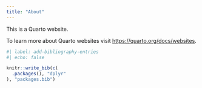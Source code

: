 ```yaml
---
title: "About"
---
```


This is a Quarto website.

To learn more about Quarto websites visit <https://quarto.org/docs/websites>.


```r
#| label: add-bibliography-entries
#| echo: false

knitr::write_bib(c(
  .packages(), "dplyr"
), "packages.bib")

```

